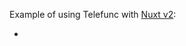 
Example of using Telefunc with [Nuxt v2](https://v2.nuxt.com/):
 - <RepoLink path="/examples/nuxt2" />

